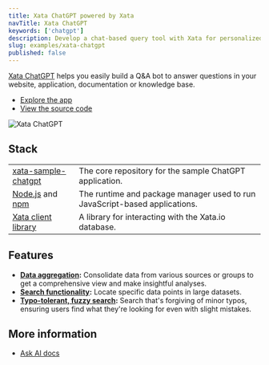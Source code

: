 ```yaml
---
title: Xata ChatGPT powered by Xata
navTitle: Xata ChatGPT
keywords: ['chatgpt']
description: Develop a chat-based query tool with Xata for personalized database interactions
slug: examples/xata-chatgpt
published: false
---
```

[Xata ChatGPT](/chatgpt) helps you easily build a Q&A bot to answer questions in your website, application, documentation or knowledge base.

- [Explore the app](/chatgpt)
- [View the source code](https://github.com/xataio/examples/tree/main/apps/sample-chatgpt)

![Xata ChatGPT](images/xchatgpt.png)

## Stack

|                                                                               |                                                                            |
| ----------------------------------------------------------------------------- | -------------------------------------------------------------------------- |
| [xata-sample-chatgpt](https://github.com/xataio/examples/apps/sample-chatgpt) | The core repository for the sample ChatGPT application.                    |
| [Node.js](https://nodejs.org/en) and [npm](https://www.npmjs.com/)            | The runtime and package manager used to run JavaScript-based applications. |
| [Xata client library](/docs/getting-started/cli)                              | A library for interacting with the Xata.io database.                       |

## Features

- **[Data aggregation](/docs/sdk/aggregate):** Consolidate data from various sources or groups to get a comprehensive view and make insightful analyses.
- **[Search functionality](/docs/sdk/search):** Locate specific data points in large datasets.
- **[Typo-tolerant, fuzzy search](/docs/sdk/search):** Search that's forgiving of minor typos, ensuring users find what they're looking for even with slight mistakes.

## More information

- [Ask AI docs](/docs/sdk/ask)
